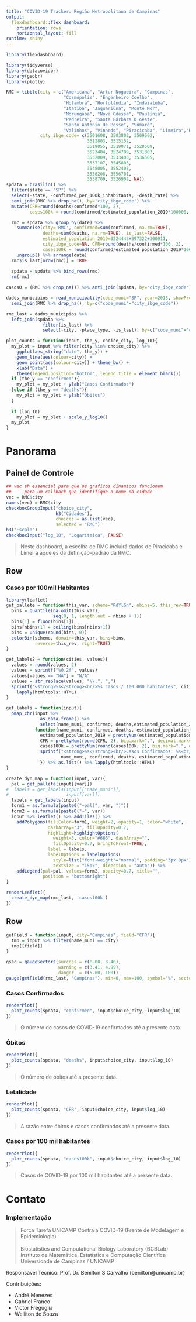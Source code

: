 ```yaml
---
title: "COVID-19 Tracker: Região Metropolitana de Campinas"
output: 
  flexdashboard::flex_dashboard:
    orientation: rows
    horizontal_layout: fill
runtime: shiny
---
```


```r
library(flexdashboard)
```

```r
library(tidyverse)
library(datacovidbr)
library(geobr)
library(plotly)

RMC = tibble(city = c("Americana", "Artur Nogueira", "Campinas",
                      "Cosmópolis", "Engenheiro Coelho",
                      "Holambra", "Hortolândia", "Indaiatuba",
                      "Itatiba", "Jaguariúna", "Monte Mor",
                      "Morungaba", "Nova Odessa", "Paulínia",
                      "Pedreira", "Santa Bárbara D'oeste",
                      "Santo Antônio De Posse", "Sumaré",
                      "Valinhos", "Vinhedo", "Piracicaba", "Limeira","RMC"),
             city_ibge_code= c(3501608, 3503802, 3509502,
                               3512803, 3515152,
                               3519055, 3519071, 3520509,
                               3523404, 3524709, 3531803,
                               3532009, 3533403, 3536505,
                               3537107, 3545803,
                               3548005, 3552403,
                               3556206, 3556701,
                               3538709, 3526902, NA))
spdata = brasilio() %>%
  filter(state == "SP") %>% 
  select(-state, -confirmed_per_100k_inhabitants, -death_rate) %>% 
  semi_join(RMC %>% drop_na(), by='city_ibge_code') %>% 
  mutate(CFR=round(deaths/confirmed*100, 2),
         cases100k = round(confirmed/estimated_population_2019*100000, 2))

  rmc = spdata %>% group_by(date) %>% 
    summarise(city='RMC', confirmed=sum(confirmed, na.rm=TRUE),
              deaths=sum(deaths, na.rm=TRUE), is_last=FALSE,
              estimated_population_2019=3224443+397322+300911,
              city_ibge_code=NA, CFR=round(deaths/confirmed*100, 2),
              cases100k = round(confirmed/estimated_population_2019*100000, 2)) %>% 
    ungroup() %>% arrange(date)
  rmc$is_last[nrow(rmc)] = TRUE
  
  spdata = spdata %>% bind_rows(rmc)
  rm(rmc)

casos0 = (RMC %>% drop_na()) %>% anti_join(spdata, by='city_ibge_code')

dados_municipios = read_municipality(code_muni="SP", year=2018, showProgress = FALSE) %>% 
  semi_join(RMC %>% drop_na(), by=c("code_muni"="city_ibge_code"))

rmc_last = dados_municipios %>%
  left_join(spdata %>%
              filter(is_last) %>% 
              select(-city, -place_type, -is_last), by=c("code_muni"="city_ibge_code"))
```


```r
plot_counts = function(input, the_y, choice_city, log_10){
  my_plot = input %>% filter(city %in% choice_city) %>% 
    ggplot(aes_string("date", the_y)) +
    geom_line(aes(colour=city)) +
    geom_point(aes(colour=city)) + theme_bw() +
    xlab("Data") +
    theme(legend.position="bottom", legend.title = element_blank())
  if (the_y == "confirmed"){
    my_plot = my_plot + ylab("Casos Confirmados")
  }else if (the_y == "deaths"){
    my_plot = my_plot + ylab("Óbitos")
  }
  
  if (log_10)
    my_plot = my_plot + scale_y_log10()
  my_plot
}

```

Panorama
==============================================


Painel de Controle {.sidebar}
-----------------------------------------------------------------------

```r
## vec eh essencial para que os graficos dinamicos funcionem
##     para um callback que identifique o nome da cidade
vec = RMC$city
names(vec) = RMC$city
checkboxGroupInput("choice_city",
                   h3("Cidades"),
                   choices = as.list(vec),
                   selected = "RMC")
h3("Escala")
checkboxInput("log_10", "Logarítmica", FALSE)
```

> Neste dashboard, a escolha de RMC incluirá dados de Piracicaba e Limeira àqueles da definição-padrão da RMC.

Row
-----------------------------------------------------------------------

### Casos por 100mil Habitantes

```r
library(leaflet)
get_pallete = function(this_var, scheme="RdYlGn", nbins=5, this_rev=TRUE){
  bins = quantile(na.omit(this_var),
                  seq(0, 1, length.out = nbins + 1))
  bins[1] = floor(bins[1])
  bins[nbins+1] = ceiling(bins[nbins+1])
  bins = unique(round(bins, 0))
  colorBin(scheme, domain=this_var, bins=bins,
           reverse=this_rev, right=TRUE)  
}

get_labels2 = function(cities, values){
  values = round(values, 2)
  values = sprintf("%0.2f", values)
  values[values == "NA"] = "N/A"
  values = str_replace(values, "\\.", ",")
  sprintf("<strong>%s</strong><br/>%s casos / 100.000 habitantes", cities, values ) %>%
    lapply(htmltools::HTML)
}

get_labels = function(input){
  pmap_chr(input %>%
             as.data.frame() %>%
             select(name_muni, confirmed, deaths,estimated_population_2019, CFR, cases100k),
           function(name_muni, confirmed, deaths, estimated_population_2019, CFR, cases100k){
             estimated_population_2019 = prettyNum(estimated_population_2019, big.mark=".", decimal.mark=",")
             CFR = prettyNum(round(CFR, 2), big.mark=".", decimal.mark=",")
             cases100k = prettyNum(round(cases100k, 2), big.mark=".", decimal.mark=",")
             sprintf("<strong>%s</strong><br/>Casos Confirmados: %s<br/>Óbitos: %s<br/>Habitantes: %s <br/>Fatalidade: %s&percnt;<br/>Casos por 100mil habitantes: %s",
                     name_muni, confirmed, deaths, estimated_population_2019, CFR, cases100k)
             }) %>% as.list() %>% lapply(htmltools::HTML)
}

create_dyn_map = function(input, var){
  pal = get_pallete(input[[var]])
#  labels = get_labels(input[["name_muni"]],
#                      input[[var]])
  labels = get_labels(input)
  form1 = as.formula(paste0("~pal(", var, ")"))
  form2 = as.formula(paste0("~", var))
  input %>% leaflet() %>% addTiles() %>% 
    addPolygons(fillColor=form1, weight=2, opacity=1, color="white",
                dashArray="3", fillOpacity=0.7,
                highlight=highlightOptions(
                  weight=5, color="#666", dashArray="",
                  fillOpacity=0.7, bringToFront=TRUE),
                label = labels,
                labelOptions = labelOptions(
                  style=list("font-weight"="normal", padding="3px 8px"),
                  textsize = "15px", direction = "auto")) %>% 
    addLegend(pal=pal, values=form2, opacity=0.7, title="",
              position = "bottomright")
}
```


```r
renderLeaflet({
  create_dyn_map(rmc_last, 'cases100k')
})
```

Row
-----------------------------------------------------------------------

<!-- ### Taxa de Fatalidade: Campinas (Ref. OMS = 3.4%) -->

```r
getField = function(input, city="Campinas", field="CFR"){
  tmp = input %>% filter(name_muni == city)
  tmp[[field]]
}

gsec = gaugeSectors(success = c(0.00, 3.40),
                    warning = c(3.41, 4.99),
                    danger  = c(5.00, 100))
gauge(getField(rmc_last, "Campinas"), min=0, max=100, symbol="%", sectors = gsec)
```

### Casos Confirmados

```r
renderPlot({
  plot_counts(spdata, "confirmed", input$choice_city, input$log_10)
})
```

> O número de casos de COVID-19 confirmados até a presente data.

### Óbitos

```r
renderPlot({
  plot_counts(spdata, "deaths", input$choice_city, input$log_10)
})
```

> O número de óbitos até a presente data.

### Letalidade

```r
renderPlot({
  plot_counts(spdata, "CFR", input$choice_city, input$log_10)
})
```

> A razão entre óbitos e casos confirmados até a presente data.

### Casos por 100 mil habitantes

```r
renderPlot({
  plot_counts(spdata, "cases100k", input$choice_city, input$log_10)
})
```

> Casos de COVID-19 por 100 mil habitantes até a presente data.

Contato
==============================================

### Implementação

>Força Tarefa UNICAMP Contra a COVID-19 (Frente de Modelagem e Epidemiologia)<br/><br/>
>Biostatistics and Computational Biology Laboratory (BCBLab)<br/>
>Instituto de Matemática, Estatística e Computação Científica<br/>
>Universidade de Campinas / UNICAMP<br/>


Responsável Técnico: Prof. Dr. Benilton S Carvalho (benilton@unicamp.br)

Contribuições:

  - André Menezes
  - Gabriel Franco
  - Victor Freguglia
  - Welliton de Souza